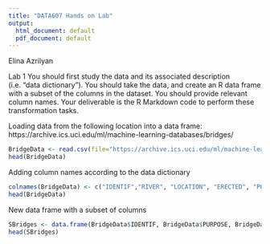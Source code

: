 ```yaml
---
title: "DATA607 Hands on Lab"
output:
  html_document: default
  pdf_document: default
---
```

Elina Azrilyan

Lab 1
You should first study the data and its associated description (i.e. “data dictionary”). You should take the data, and
create an R data frame with a subset of the columns in the dataset. You should provide relevant column names.
Your deliverable is the R Markdown code to perform these transformation tasks.

Loading data from the following location into a data frame: https://archive.ics.uci.edu/ml/machine-learning-databases/bridges/
```r
BridgeData <- read.csv(file="https://archive.ics.uci.edu/ml/machine-learning-databases/mushroom/agaricus-lepiota.data", header=FALSE, sep=",")
head(BridgeData)
```
Adding column names according to the data dictionary
```r
colnames(BridgeData) <- c("IDENTIF","RIVER", "LOCATION", "ERECTED", "PURPOSE", "LENGTH", "LANES", "CLEAR-G", "T-OR-D", "MATERIAL", "SPAN", "REL-L", "TYPE")
head(BridgeData)
```
New data frame with a subset of columns
```r
SBridges <- data.frame(BridgeData$IDENTIF, BridgeData$PURPOSE, BridgeData$MATERIAL, BridgeData$SPAN)
head(SBridges)
```


